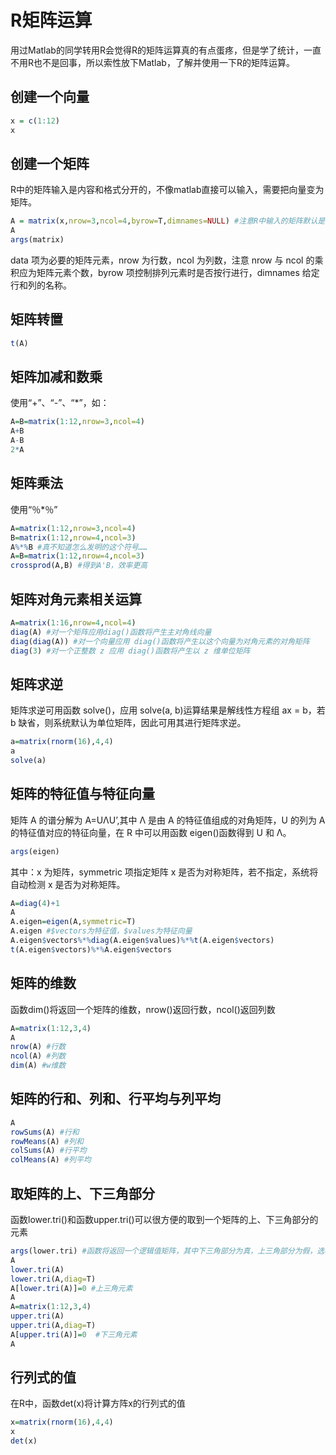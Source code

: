 R矩阵运算
=========

用过Matlab的同学转用R会觉得R的矩阵运算真的有点蛋疼，但是学了统计，一直不用R也不是回事，所以索性放下Matlab，了解并使用一下R的矩阵运算。

创建一个向量
------------

```r
x = c(1:12)
x
```

创建一个矩阵
------------

R中的矩阵输入是内容和格式分开的，不像matlab直接可以输入，需要把向量变为矩阵。

```r
A = matrix(x,nrow=3,ncol=4,byrow=T,dimnames=NULL) #注意R中输入的矩阵默认是先排列，后排行，与matlab不同。
A
args(matrix)
```

data 项为必要的矩阵元素，nrow 为行数，ncol 为列数，注意 nrow 与 ncol 的乘积应为矩阵元素个数，byrow 项控制排列元素时是否按行进行，dimnames 给定行和列的名称。

矩阵转置
--------

```r
t(A)
```

矩阵加减和数乘
--------------

使用“+”、“-”、“*”，如：

```r
A=B=matrix(1:12,nrow=3,ncol=4)
A+B
A-B
2*A
```

矩阵乘法
--------

使用“％*％”

```r
A=matrix(1:12,nrow=3,ncol=4)
B=matrix(1:12,nrow=4,ncol=3) 
A%*%B #真不知道怎么发明的这个符号……
A=B=matrix(1:12,nrow=4,ncol=3) 
crossprod(A,B) #得到A'B，效率更高
```

矩阵对角元素相关运算
--------------------

```r
A=matrix(1:16,nrow=4,ncol=4)
diag(A) #对一个矩阵应用diag()函数将产生主对角线向量
diag(diag(A)) #对一个向量应用 diag()函数将产生以这个向量为对角元素的对角矩阵
diag(3) #对一个正整数 z 应用 diag()函数将产生以 z 维单位矩阵
```

矩阵求逆
--------

矩阵求逆可用函数 solve()，应用 solve(a, b)运算结果是解线性方程组 ax  =  b，若 b 缺省，则系统默认为单位矩阵，因此可用其进行矩阵求逆。

```r
a=matrix(rnorm(16),4,4)
a
solve(a)
```

矩阵的特征值与特征向量
----------------------

矩阵 A 的谱分解为 A=UΛU',其中 Λ 是由 A 的特征值组成的对角矩阵，U 的列为 A 的特征值对应的特征向量，在 R 中可以用函数 eigen()函数得到 U 和 Λ。

```r
args(eigen)
```

其中：x 为矩阵，symmetric 项指定矩阵 x 是否为对称矩阵，若不指定，系统将自动检测 x 是否为对称矩阵。

```r
A=diag(4)+1 
A
A.eigen=eigen(A,symmetric=T)
A.eigen #$vectors为特征值，$values为特征向量
A.eigen$vectors%*%diag(A.eigen$values)%*%t(A.eigen$vectors)
t(A.eigen$vectors)%*%A.eigen$vectors
```

矩阵的维数
----------

函数dim()将返回一个矩阵的维数，nrow()返回行数，ncol()返回列数

```r
A=matrix(1:12,3,4)
A
nrow(A) #行数
ncol(A) #列数
dim(A) #w维数
```

矩阵的行和、列和、行平均与列平均
--------------------------------

```r
A
rowSums(A) #行和
rowMeans(A) #列和
colSums(A) #行平均
colMeans(A) #列平均
```

取矩阵的上、下三角部分
----------------------

函数lower.tri()和函数upper.tri()可以很方便的取到一个矩阵的上、下三角部分的元素

```r
args(lower.tri) #函数将返回一个逻辑值矩阵，其中下三角部分为真，上三角部分为假，选项diag为真时包含对角元素，为假时不包含对角元素。upper.tri()的效果与之孑然相反。
A
lower.tri(A)
lower.tri(A,diag=T)
A[lower.tri(A)]=0 #上三角元素
A
A=matrix(1:12,3,4)
upper.tri(A)
upper.tri(A,diag=T)
A[upper.tri(A)]=0  #下三角元素
A
```

行列式的值
----------

在R中，函数det(x)将计算方阵x的行列式的值

```r
x=matrix(rnorm(16),4,4)
x
det(x)
```